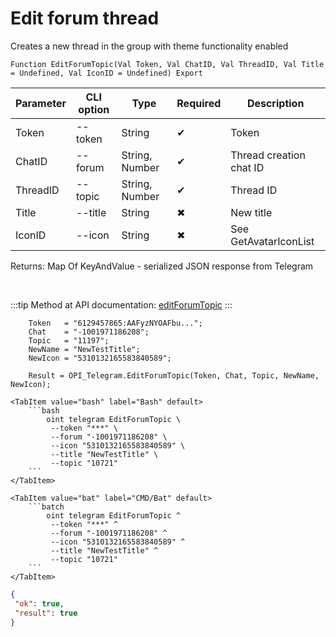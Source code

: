 ﻿---
sidebar_position: 3
description: Edit forum thread and other functions to work with Telegram in the Open Integration Package, a free open-source integration library for 1C:Enterprise 8, OneScript and CLI
keywords: [1C, 1С, 1С:Enterprise, 1С:Enterprise 8.3, API, Integration, Services, Exchange, OneScript, CLI, Telegram]
---


# Edit forum thread
 Creates a new thread in the group with theme functionality enabled



`Function EditForumTopic(Val Token, Val ChatID, Val ThreadID, Val Title = Undefined, Val IconID = Undefined) Export`

  | Parameter | CLI option | Type | Required | Description |
  |-|-|-|-|-|
  | Token | --token | String | &#x2714; | Token |
  | ChatID | --forum | String, Number | &#x2714; | Thread creation chat ID |
  | ThreadID | --topic | String, Number | &#x2714; | Thread ID |
  | Title | --title | String | &#x2716; | New title |
  | IconID | --icon | String | &#x2716; | See GetAvatarIconList |

  
  Returns:  Map Of KeyAndValue - serialized JSON response from Telegram

<br/>

:::tip
Method at API documentation: [editForumTopic](https://core.telegram.org/bots/api#editforumtopic)
:::
<br/>



```bsl title="1C:Enterprise/OneScript code example"
    Token   = "6129457865:AAFyzNYOAFbu...";
    Chat    = "-1001971186208";
    Topic   = "11197";
    NewName = "NewTestTitle";
    NewIcon = "5310132165583840589";

    Result = OPI_Telegram.EditForumTopic(Token, Chat, Topic, NewName, NewIcon);
```
 

 <Tabs>
  
    <TabItem value="bash" label="Bash" default>
        ```bash
            oint telegram EditForumTopic \
             --token "***" \
             --forum "-1001971186208" \
             --icon "5310132165583840589" \
             --title "NewTestTitle" \
             --topic "10721"
        ```
    </TabItem>
  
    <TabItem value="bat" label="CMD/Bat" default>
        ```batch
            oint telegram EditForumTopic ^
             --token "***" ^
             --forum "-1001971186208" ^
             --icon "5310132165583840589" ^
             --title "NewTestTitle" ^
             --topic "10721"
        ```
    </TabItem>
</Tabs>


```json title="Result"
{
 "ok": true,
 "result": true
}
```
